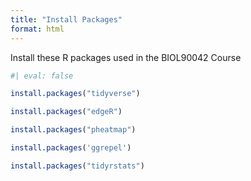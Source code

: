 ```yaml
---
title: "Install Packages"
format: html
---
```


Install these R packages used in the BIOL90042 Course

```r
#| eval: false

install.packages("tidyverse")

install.packages("edgeR")

install.packages("pheatmap")

install.packages('ggrepel')

install.packages("tidyrstats")


```

